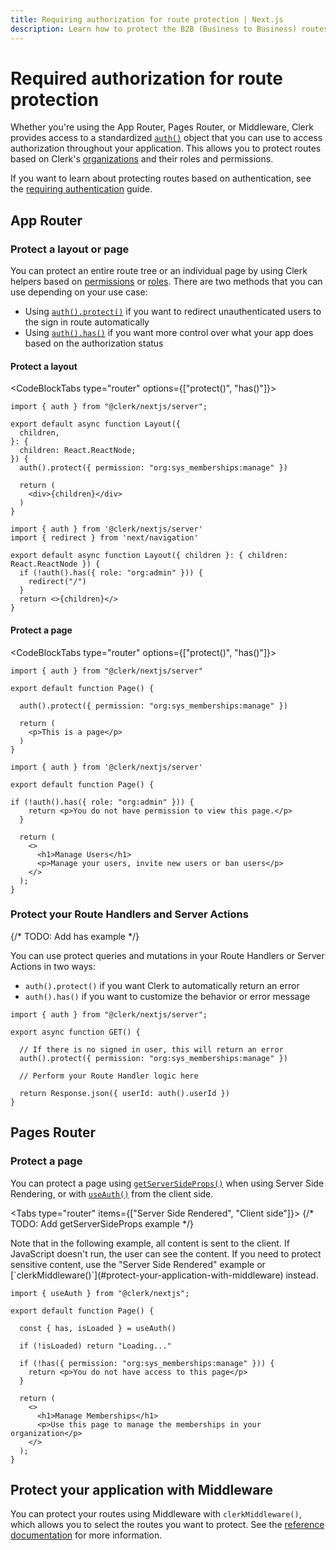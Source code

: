 ```yaml
---
title: Requiring authorization for route protection | Next.js
description: Learn how to protect the B2B (Business to Business) routes in your Next.js application that require authorization.
---
```


# Required authorization for route protection

Whether you're using the App Router, Pages Router, or Middleware, Clerk provides access to a standardized [`auth()`](/docs/references/nextjs/authentication-object) object that you can use to access authorization throughout your application. This allows you to protect routes based on Clerk's [organizations](/docs/organizations/overview) and their roles and permissions.

If you want to learn about protecting routes based on authentication, see the [requiring authentication](/docs/references/nextjs/route-protection-requiring-authentication) guide.

## App Router

### Protect a layout or page

You can protect an entire route tree or an individual page by using Clerk helpers based on [permissions](/docs/organizations/verify-user-permissions) or [roles](/docs/organizations/verify-user-permissions#authorize-with-roles). There are two methods that you can use depending on your use case:

- Using [`auth().protect()`](/docs/references/nextjs/auth#protect) if you want to redirect unauthenticated users to the sign in route automatically
- Using [`auth().has()`](/docs/references/nextjs/authentication-object#has) if you want more control over what your app does based on the authorization status

#### Protect a layout

<CodeBlockTabs type="router" options={["protect()", "has()"]}>
```tsx filename="app/dashboard/manage-users/layout.tsx"
import { auth } from "@clerk/nextjs/server";

export default async function Layout({
  children,
}: {
  children: React.ReactNode;
}) {
  auth().protect({ permission: "org:sys_memberships:manage" })

  return (
    <div>{children}</div>
  )
}
```

```tsx filename="app/dashboard/manage-users/layout.tsx"
import { auth } from '@clerk/nextjs/server'
import { redirect } from 'next/navigation'

export default async function Layout({ children }: { children: React.ReactNode }) {
  if (!auth().has({ role: "org:admin" })) {
    redirect("/")
  }
  return <>{children}</>
}
```
</CodeBlockTabs>

#### Protect a page

<CodeBlockTabs type="router" options={["protect()", "has()"]}>
```tsx filename="app/manage-users/page.tsx"
import { auth } from "@clerk/nextjs/server"

export default function Page() {

  auth().protect({ permission: "org:sys_memberships:manage" })

  return (
    <p>This is a page</p>
  )
}
```

```tsx filename="app/dashboard/manage-users/page.tsx"
import { auth } from '@clerk/nextjs/server'

export default function Page() {

if (!auth().has({ role: "org:admin" })) {
    return <p>You do not have permission to view this page.</p>
  }

  return (
    <>
      <h1>Manage Users</h1>
      <p>Manage your users, invite new users or ban users</p>
    </>
  );
}
```
</CodeBlockTabs>

### Protect your Route Handlers and Server Actions

{/* TODO: Add has example */}

You can use protect queries and mutations in your Route Handlers or Server Actions in two ways:

- `auth().protect()` if you want Clerk to automatically return an error
- `auth().has()` if you want to customize the behavior or error message

```tsx filename="/app/api/dashboard/route.ts"
import { auth } from "@clerk/nextjs/server";

export async function GET() {

  // If there is no signed in user, this will return an error
  auth().protect({ permission: "org:sys_memberships:manage" })

  // Perform your Route Handler logic here

  return Response.json({ userId: auth().userId })
}
```

## Pages Router

### Protect a page

You can protect a page using [`getServerSideProps()`](https://nextjs.org/docs/pages/building-your-application/data-fetching/get-server-side-props) when using Server Side Rendering, or with [`useAuth()`](/docs/references/react/use-auth) from the client side.

<Tabs type="router" items={["Server Side Rendered", "Client side"]}>
  <Tab>
  {/* TODO: Add getServerSideProps example */}
  </Tab>

  <Tab>
  Note that in the following example, all content is sent to the client. If JavaScript doesn't run, the user can see the content. If you need to protect sensitive content, use the "Server Side Rendered" example or [`clerkMiddleware()`](#protect-your-application-with-middleware) instead.

  ```tsx filename="/pages/dashboard/manage-memberships"
  import { useAuth } from "@clerk/nextjs";

  export default function Page() {

    const { has, isLoaded } = useAuth()

    if (!isLoaded) return "Loading..."

    if (!has({ permission: "org:sys_memberships:manage" })) {
      return <p>You do not have access to this page</p>
    }

    return (
      <>
        <h1>Manage Memberships</h1>
        <p>Use this page to manage the memberships in your organization</p>
      </>
    );
  }
  ```
  </Tab>
</Tabs>

## Protect your application with Middleware

You can protect your routes using Middleware with `clerkMiddleware()`, which allows you to select the routes you want to protect. See the [reference documentation](/docs/references/nextjs/clerk-middleware) for more information.
